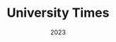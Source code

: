 ---
title: "University Times"
description: "Retro pong game where you are battling a CPU, can you reach a high score? Check out GitHub Documentation and Code."
date: "2023"
tags:
  - react.js
  - next.js
thumbnail: "/projectImages/universityTimesThumbnail.webp"
---